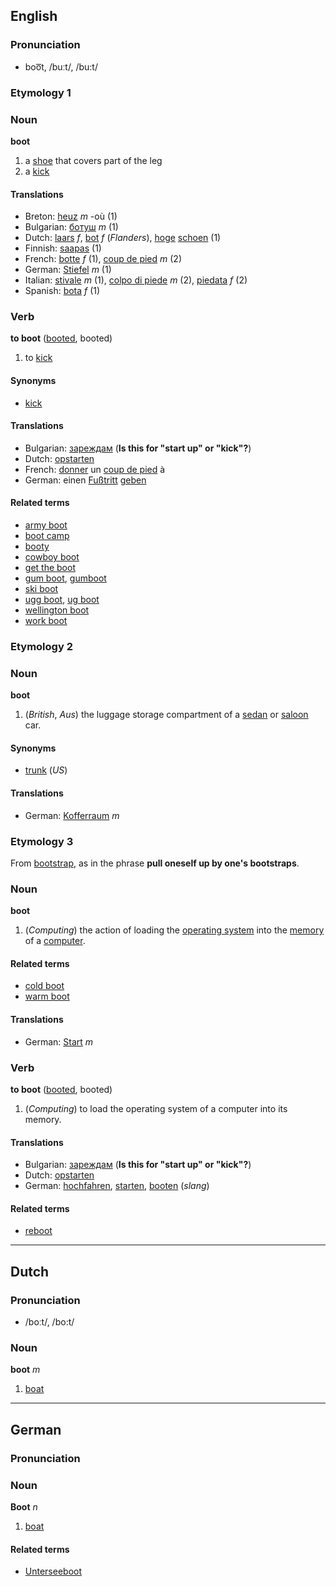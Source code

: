 ==English==
===Pronunciation===
*boo͞t, /buːt/, /bu:t/

===Etymology 1===
===Noun===
'''boot'''

# a [[shoe]] that covers part of the leg
# a [[kick]]

==== Translations ====
*Breton: [[heuz]] ''m'' -où (1)
*Bulgarian: [[ботуш]] ''m'' (1)
*Dutch: [[laars]] ''f'', [[bot]] ''f'' (''Flanders''), [[hoge]] [[schoen]] (1)
*Finnish: [[saapas]] (1)
*French: [[botte]] ''f'' (1), [[coup de pied]] ''m'' (2)
*German: [[Stiefel]] ''m'' (1)
*Italian: [[stivale]] ''m'' (1), [[colpo di piede]] ''m'' (2), [[piedata]] ''f'' (2)
*Spanish: [[bota]] ''f'' (1)

=== Verb ===
'''to boot''' ([[booted]], booted)

# to [[kick]]

====Synonyms====
*[[kick]]

==== Translations ====
*Bulgarian: [[зареждам]] ('''Is this for "start up" or "kick"?''')
*Dutch: [[opstarten]]
*French: [[donner]] un [[coup de pied]] à
*German: einen [[Fußtritt]] [[geben]]

==== Related terms ====
*[[army boot]]
*[[boot camp]]
*[[booty]]
*[[cowboy boot]]
*[[get the boot]]
*[[gum boot]], [[gumboot]]
*[[ski boot]]
*[[ugg boot]], [[ug boot]]
*[[wellington boot]]
*[[work boot]]

===Etymology 2===
===Noun===
'''boot'''
# (''British'', ''Aus'') the luggage storage compartment of a [[sedan]] or [[saloon]] car.

==== Synonyms ====
*[[trunk]] (''US'')

====Translations====
*German: [[Kofferraum]] ''m''

===Etymology 3===
From [[bootstrap]], as in the phrase '''pull oneself up by one's bootstraps'''.

===Noun===
'''boot'''
# (''Computing'') the action of loading the [[operating system]] into the [[memory]] of a [[computer]].

====Related terms====
*[[cold boot]]
*[[warm boot]]

====Translations====
*German: [[Start]] ''m''

=== Verb ===
'''to boot''' ([[booted]], booted)

# (''Computing'') to load the operating system of a computer into its memory.

==== Translations ====
*Bulgarian: [[зареждам]] ('''Is this for "start up" or "kick"?''')
*Dutch: [[opstarten]]
*German: [[hochfahren]], [[starten]], [[booten]] (''slang'')

====Related terms====
*[[reboot]]

----
==Dutch==
===Pronunciation===
*/boːt/, /bo:t/

=== Noun ===
'''boot''' ''m''

#[[boat]]

----
==German==
===Pronunciation===

=== Noun ===
'''Boot''' ''n''

#[[boat]]

====Related terms====
*[[Unterseeboot]]